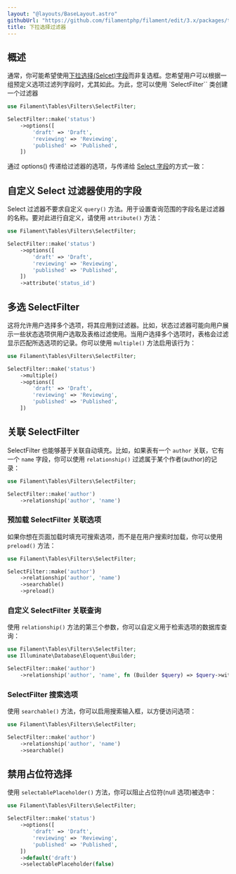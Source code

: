 ```yaml
---
layout: "@layouts/BaseLayout.astro"
githubUrl: "https://github.com/filamentphp/filament/edit/3.x/packages/tables/docs/04-filters/02-select.md"
title: 下拉选择过滤器
---
```


## 概述

通常，你可能希望使用[下拉选择(Selcet)字段](../../forms/fields/select)而非复选框。您希望用户可以根据一组预定义选项过滤列字段时，尤其如此。为此，您可以使用 `SelectFilter`` 类创建一个过滤器

```php
use Filament\Tables\Filters\SelectFilter;

SelectFilter::make('status')
    ->options([
        'draft' => 'Draft',
        'reviewing' => 'Reviewing',
        'published' => 'Published',
    ])
```

通过 options() 传递给过滤器的选项，与传递给 [Select 字段](../../forms/fields/select)的方式一致：

## 自定义 Select 过滤器使用的字段

Select 过滤器不要求自定义 `query()` 方法。用于设置查询范围的字段名是过滤器的名称。要对此进行自定义，请使用 `attribute()` 方法：

```php
use Filament\Tables\Filters\SelectFilter;

SelectFilter::make('status')
    ->options([
        'draft' => 'Draft',
        'reviewing' => 'Reviewing',
        'published' => 'Published',
    ])
    ->attribute('status_id')
```

## 多选 SelectFilter

这将允许用户选择多个选项，将其应用到过滤器。比如，状态过滤器可能向用户展示一些状态选项供用户选取及表格过滤使用。当用户选择多个选项时，表格会过滤显示匹配所选选项的记录。你可以使用 `multiple()` 方法启用该行为：

```php
use Filament\Tables\Filters\SelectFilter;

SelectFilter::make('status')
    ->multiple()
    ->options([
        'draft' => 'Draft',
        'reviewing' => 'Reviewing',
        'published' => 'Published',
    ])
```

## 关联 SelectFilter

SelectFilter 也能够基于关联自动填充。比如，如果表有一个 `author` 关联，它有一个 `name` 字段，你可以使用 `relationship()` 过滤属于某个作者(author)的记录：

```php
use Filament\Tables\Filters\SelectFilter;

SelectFilter::make('author')
    ->relationship('author', 'name')
```

### 预加载 SelectFilter 关联选项

如果你想在页面加载时填充可搜索选项，而不是在用户搜索时加载，你可以使用 `preload()` 方法：

```php
use Filament\Tables\Filters\SelectFilter;

SelectFilter::make('author')
    ->relationship('author', 'name')
    ->searchable()
    ->preload()
```

### 自定义 SelectFilter 关联查询

使用 `relationship()` 方法的第三个参数，你可以自定义用于检索选项的数据库查询：

```php
use Filament\Tables\Filters\SelectFilter;
use Illuminate\Database\Eloquent\Builder;

SelectFilter::make('author')
    ->relationship('author', 'name', fn (Builder $query) => $query->withTrashed())
```

### SelectFilter 搜索选项

使用 `searchable()` 方法，你可以启用搜索输入框，以方便访问选项：

```php
use Filament\Tables\Filters\SelectFilter;

SelectFilter::make('author')
    ->relationship('author', 'name')
    ->searchable()
```

## 禁用占位符选择

使用 `selectablePlaceholder()` 方法，你可以阻止占位符(null 选项)被选中：

```php
use Filament\Tables\Filters\SelectFilter;

SelectFilter::make('status')
    ->options([
        'draft' => 'Draft',
        'reviewing' => 'Reviewing',
        'published' => 'Published',
    ])
    ->default('draft')
    ->selectablePlaceholder(false)
```
